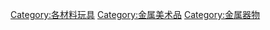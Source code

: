 {{Commons category|Metal toys}}
[[Category:各材料玩具|Category:各材料玩具]]
[[Category:金属美术品|Category:金属美术品]]
[[Category:金属器物|Category:金属器物]]